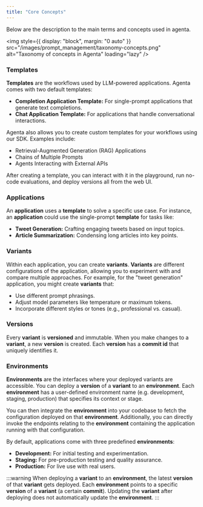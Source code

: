 ```yaml
---
title: "Core Concepts"
---
```


Below are the description to the main terms and concepts used in agenta.

<img
  style={{ display: "block", margin: "0 auto" }}
  src="/images/prompt_management/taxonomy-concepts.png"
  alt="Taxonomy of concepts in Agenta"
  loading="lazy"
/>

### Templates

**Templates** are the workflows used by LLM-powered applications. Agenta comes with two default templates:

- **Completion Application Template:** For single-prompt applications that generate text completions.
- **Chat Application Template:** For applications that handle conversational interactions.

Agenta also allows you to create custom templates for your workflows using our SDK. Examples include:

- Retrieval-Augmented Generation (RAG) Applications
- Chains of Multiple Prompts
- Agents Interacting with External APIs

After creating a template, you can interact with it in the playground, run no-code evaluations, and deploy versions all from the web UI.

### Applications

An **application** uses a **template** to solve a specific use case. For instance, an **application** could use the single-prompt **template** for tasks like:

- **Tweet Generation:** Crafting engaging tweets based on input topics.
- **Article Summarization:** Condensing long articles into key points.

### Variants

Within each application, you can create **variants**. **Variants** are different configurations of the application, allowing you to experiment with and compare multiple approaches. For example, for the "tweet generation" application, you might create **variants** that:

- Use different prompt phrasings.
- Adjust model parameters like temperature or maximum tokens.
- Incorporate different styles or tones (e.g., professional vs. casual).

### Versions

Every **variant** is **versioned** and immutable. When you make changes to a **variant**, a new **version** is created. Each **version** has a **commit id** that uniquely identifies it.

### Environments

**Environments** are the interfaces where your deployed variants are accessible. You can deploy a **version** of a **variant** to an **environment**. Each **environment** has a user-defined environment name (e.g. development, staging, production) that specifies its context or stage.

You can then integrate the **environment** into your codebase to fetch the configuration deployed on that **environment**. Additionally, you can directly invoke the endpoints relating to the **environment** containing the application running with that configuration.

By default, applications come with three predefined **environments**:

- **Development:** For initial testing and experimentation.
- **Staging:** For pre-production testing and quality assurance.
- **Production:** For live use with real users.

:::warning
When deploying a **variant** to an **environment**, the latest **version** of that **variant** gets deployed. Each **environment** points to a specific **version** of a **variant** (a certain **commit**). Updating the **variant** after deploying does not automatically update the **environment**.
:::
